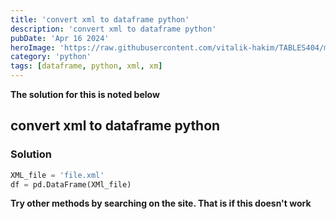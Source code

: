 ```yaml
---
title: 'convert xml to dataframe python'
description: 'convert xml to dataframe python'
pubDate: 'Apr 16 2024'
heroImage: 'https://raw.githubusercontent.com/vitalik-hakim/TABLES404/main/error_b/python.jpg'
category: 'python'
tags: [dataframe, python, xml, xm]
---
```


**The solution for this is noted below**

## convert xml to dataframe python

### Solution

```python
XML_file = 'file.xml'
df = pd.DataFrame(XMl_file)
```

**Try other methods by searching on the site. That is if this doesn't work**

